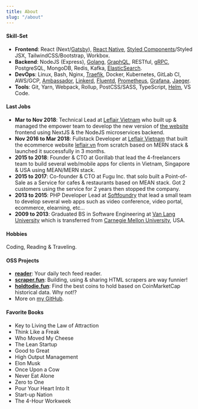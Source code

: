 ---
title: About
slug: "/about"
---

#### Skill-Set

- **Frontend**: React (Next/<u>Gatsby</u>), <u>React Native</u>, <u>Styled Components</u>/Styled JSX, TailwindCSS/Bootstrap, Workbox.
- **Backend**: NodeJS (Express), <u>Golang</u>, <u>GraphQL</u>, RESTful, <u>gRPC</u>, PostgreSQL, MongoDB, Redis, Kafka, <u>ElasticSearch</u>.
- **DevOps**: Linux, Bash, Nginx, <u>Traefik</u>, Docker, Kubernetes, GitLab CI, AWS/GCP, <u>Ambassador</u>, <u>Linkerd</u>, <u>Fluentd</u>, <u>Prometheus</u>, <u>Grafana</u>, <u>Jaeger</u>.
- **Tools**: Git, Yarn, Webpack, Rollup, PostCSS/SASS, TypeScript, <u>Helm</u>, VS Code.

#### Last Jobs

- **Mar to Nov 2018**: Technical Lead at [Leflair Vietnam](https://leflair.vn) who built up & managed the empower team to develop the new version of [the website](https://leflair.vn) frontend using NextJS & the NodeJS microservices backend.
- **Nov 2016 to Mar 2018**: Fullstack Developer at [Leflair Vietnam](https://leflair.vn) that built the ecommerce website [leflair.vn](https://leflair.vn) from scratch based on MERN stack & launched it successfully in 3 months.
- **2015 to 2018**: Founder & CTO at Gorillab that lead the 4-freelancers team to build several web/mobile apps for clients in Vietnam, Singapore & USA using MEAN/MERN stack.
- **2015 to 2017**: Co-founder & CTO at Fugu Inc. that solo built a Point-of-Sale as a Service for cafes & restaurants based on MEAN stack. Got 2 customers using the service for 2 years then stopped the company.
- **2013 to 2015**: PHP Developer Lead at [Softfoundry](http://www.softfoundry.com) that lead a small team to develop several web apps such as video conference, video portal, ecommerce, elearning, etc...
- **2009 to 2013**: Graduated BS in Software Engineering at [Van Lang University](http://www.vanlanguni.edu.vn/) which is transferred from [Carnegie Mellon University](https://cmu.edu), USA.

#### Hobbies

Coding, Reading & Traveling.

#### OSS Projects

- [**reader**](https://github.com/gorillab/reader): Your daily tech feed reader.
- [**scraper.fun**](https://github.com/phatpham9/scraper.fun): Building, using & sharing HTML scrapers are way funnier!
- [**holdtodie.fun**](https://github.com/phatpham9/holdtodie.fun): Find the best coins to hold based on CoinMarketCap historical data. Why not!?
- More on [my GitHub](https://github.com/phatpham9).

#### Favorite Books

- Key to Living the Law of Attraction
- Think Like a Freak
- Who Moved My Cheese
- The Lean Startup
- Good to Great
- High Output Management
- Elon Musk
- Once Upon a Cow
- Never Eat Alone
- Zero to One
- Pour Your Heart Into It
- Start-up Nation
- The 4-Hour Workweek
